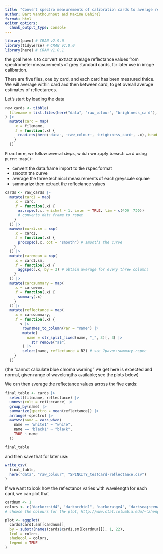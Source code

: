 ```yaml
---
title: "Convert spectro measurements of calibration cards to average reflectance"
author: Bart Vanthournout and Maxime Dahirel
format: html
editor_options: 
  chunk_output_type: console
---
```


```r
library(pavo) # CRAN v2.9.0
library(tidyverse) # CRAN v2.0.0
library(here) # CRAN v1.0.1
```

the goal here is to convert extract average reflectance values from spectrometer measurements of grey standard cards, for later use in image calibration.

There are five files, one by card, and each card has been measured thrice. We will average within card and then between card, to get overall average estimates of reflectances.

Let's start by loading the data:

```r
raw_cards <- tibble(
  filename = list.files(here("data", "raw_colour", "brightness_card"), pattern = "_sphere.csv$")
) |>
  mutate(card = map(
    .x = filename,
    .f = function(.x) {
      read.csv(here("data", "raw_colour", "brightness_card", .x), head = TRUE, sep = ";", dec = ",")
    }
  ))
```

From here, we follow several steps, which we apply to each card using `purrr::map()`:

- convert the data.frame import to the rspec format
- smooth the curve
- average the three technical measurements of each greyscale square
- summarize then extract the reflectance values

```r
cards <- raw_cards |>
  mutate(card1 = map(
    .x = card,
    .f = function(.x) {
      as.rspec(.x, whichwl = 1, inter = TRUE, lim = c(450, 750))
      # converts data frame to rspec
    }
  )) |>
  mutate(card1.sm = map(
    .x = card1,
    .f = function(.x) {
      procspec(.x, opt = "smooth") # smooths the curve
    }
  )) |>
  mutate(cardmean = map(
    .x = card1.sm,
    .f = function(.x) {
      aggspec(.x, by = 3) # obtain average for every three columns
    }
  )) |>
  mutate(cardsummary = map(
    .x = cardmean,
    .f = function(.x) {
      summary(.x)
    }
  )) |>
  mutate(reflectance = map(
    .x = cardsummary,
    .f = function(.x) {
      .x |>
        rownames_to_column(var = "name") |>
        mutate(
          name = str_split_fixed(name, "_", 3)[, 3] |>
            str_remove("a$")
        ) |>
        select(name, reflectance = B2) # see ?pavo::summary.rspec
    }
  ))
```

(the "cannot calculate blue chroma warning" we get here is expected and normal, given range of wavelengths available; see the plots below)

We can then average the reflectance values across the five cards:

```r
final_table <- cards |>
  select(filename, reflectance) |>
  unnest(cols = reflectance) |>
  group_by(name) |>
  summarize(spectro = mean(reflectance)) |>
  arrange(-spectro) |>
  mutate(name = case_when(
    name == "white1" ~ "white",
    name == "black1" ~ "black",
    TRUE ~ name
  ))

final_table
```

and then save that for later use:

```r
write_csv(
  final_table,
  here("data", "raw_colour", "SPINCITY_testcard-reflectance.csv")
)
```


If we want to look how the reflectance varies with wavelength for each card, we can plot that!

```r
cardnum <- 1
colors <- c("darkorchid4", "darkorchid1", "darkorange4", "darkseagreen4", "darkseagreen1")
# choose the colours for the plot, http://www.stat.columbia.edu/~tzheng/files/Rcolor.pdf

plot <- aggplot(
  cards$card1.sm[[cardnum]],
  by = substr(names(cards$card1.sm[[cardnum]]), 1, 22),
  lcol = colors,
  shadecol = colors,
  legend = TRUE
)
```

